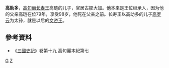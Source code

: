 '''高助多'''，[[高句丽|高句丽]][[长寿王|长寿王]]高琏的儿子，官居古鄒大加。他本来是王位继承人，因为他的父亲高琏在位79年，享受98岁，他死在父亲之前。长寿王以高助多的儿子[[文咨王|高罗云]]为太孙，就是以后的[[文咨王|文咨王]]。

==參考資料==
*《[[三國史記|三國史記]]》卷第十九 高句麗本紀第七

[[Category:高句丽宗室|G]]
[[Category:高姓|Z]]